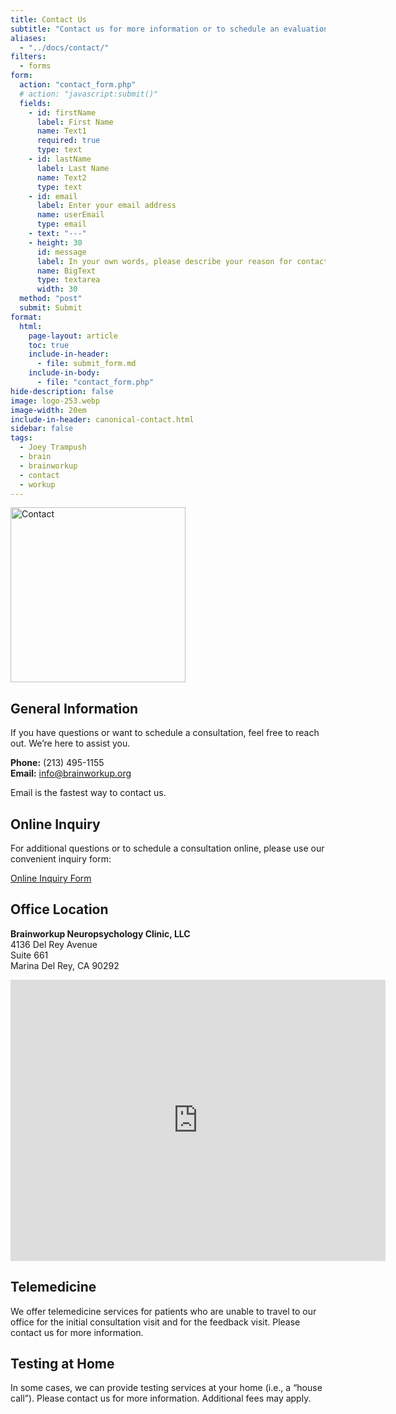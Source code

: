 ```yaml
---
title: Contact Us
subtitle: "Contact us for more information or to schedule an evaluation. We're here to help."
aliases:
  - "../docs/contact/"
filters:
  - forms
form:
  action: "contact_form.php"
  # action: "javascript:submit()"
  fields:
    - id: firstName
      label: First Name
      name: Text1
      required: true
      type: text
    - id: lastName
      label: Last Name
      name: Text2
      type: text
    - id: email
      label: Enter your email address
      name: userEmail
      type: email
    - text: "---"
    - height: 30
      id: message
      label: In your own words, please describe your reason for contacting us.
      name: BigText
      type: textarea
      width: 30
  method: "post"
  submit: Submit
format:
  html:
    page-layout: article
    toc: true
    include-in-header: 
      - file: submit_form.md
    include-in-body:
      - file: "contact_form.php"
hide-description: false
image: logo-253.webp
image-width: 20em
include-in-header: canonical-contact.html
sidebar: false
tags:
  - Joey Trampush
  - brain
  - brainworkup
  - contact
  - workup
---
```


![](logo-253.webp "Contact"){width=20em fig-alt="A brainworkup logo."}

## General Information

If you have questions or want to schedule a consultation, feel free to reach out. We're here to assist you.

**Phone:** (213) 495-1155\
**Email:** [info@brainworkup.org](mailto:info@brainworkup.org)

::: {.callout-note}
Email is the fastest way to contact us.
:::

## Online Inquiry

For additional questions or to schedule a consultation online, please use our convenient inquiry form:

[Online Inquiry Form](https://forms.gle/UNx9qUcihytE63qt5)

## Office Location

**Brainworkup Neuropsychology Clinic, LLC**\
4136 Del Rey Avenue\
Suite 661\
Marina Del Rey, CA 90292\

<iframe src="https://www.google.com/maps/embed?pb=!1m18!1m12!1m3!1d3305.507752037753!2d-118.44124318478369!3d33.98028588062893!2m3!1f0!2f0!3f0!3m2!1i1024!2i768!4f13.1!3m3!1m2!1s0x80c2ba3713c9d4c7%3A0x7e2b1a2e5f23d79c!2s4136%20Del%20Rey%20Ave%2C%20Marina%20Del%20Rey%2C%20CA%2090292%2C%20USA!5e0!3m2!1sen!2s!4v1662032749326!5m2!1sen!2s" width="600" height="450" style="border:0;" allowfullscreen="" loading="lazy"></iframe>

## Telemedicine

We offer telemedicine services for patients who are unable to travel to our
office for the initial consultation visit and for the feedback visit. Please contact us for more information.

## Testing at Home

In some cases, we can provide testing services at your home (i.e., a "house
call"). Please contact us for more information. Additional fees may apply.

<!-- ## Form

{{< form >}} -->

<!-- #### Form submission

<form name="contact" netlify>
  <p>
    <label>Name <input type="text" name="name" /></label>
  </p>
  <p>
    <label>Email <input type="email" name="email" /></label>
  </p>
  <p>
    <button type="submit">Send</button>
  </p>
</form> -->


<!-- ## PHP

```{=html}
<body>

<form action="welcome_get.php" method="get">
Name: <input type="text" name="name"><br>
E-mail: <input type="text" name="email"><br>
<input type="submit">
</form>

</body>
``` -->
